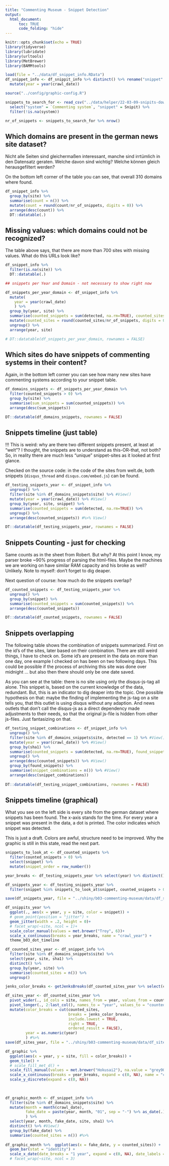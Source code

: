 ```yaml
---
title: "Commenting Museum - Snippet Detection"
output: 
  html_document: 
      toc: TRUE
      code_folding: "hide"
---
```


```r
knitr::opts_chunk$set(echo = TRUE)
library(tidyverse)
library(lubridate)
library(urltools)
library(MetBrewer)
library(BAMMtools)

load(file = "../data/df_snippet_info.RData")
df_snippet_info <- df_snippit_info %>% distinct() %>% rename("snippet" = "snippit") %>% 
  mutate(year = year(crawl_date))

source("../config/graphic-config.R")

snippets_to_search_for <- read_csv("../data/helper/22-03-09-snipits-download.csv") %>% 
  select("system" = `Commenting system`, "snippet" = Snipit) %>% 
  filter(!is.na(system))

nr_of_snippets <- snippets_to_search_for %>% nrow()

```

## Which domains are present in the german news site dataset?

Nicht alle Seiten sind gleichermaßen interessant, manche sind irrtümlich in den Datensatz geraten. Welche davon sind wichtig? Welche können gleich herausgefiltert werden?

On the bottom left corner of the table you can see, that overall 310 domains where found.

```r

df_snippet_info %>% 
  group_by(site) %>% 
  summarise(count = n()) %>% 
  mutate(count = round(count/nr_of_snippets, digits = 0)) %>% 
  arrange(desc(count)) %>% 
  DT::datatable(.)

```

## Missing values: which domains could not be recognized?

The table above says, that there are more than 700 sites with missing values. What do this URLs look like?

```r

df_snippet_info %>% 
  filter(is.na(site)) %>% 
  DT::datatable(.)

```

```r
## snippets per Year and Domain - not necessary to show right now

df_snippets_per_year_domain <- df_snippet_info %>% 
  mutate(
    year = year(crawl_date)
    ) %>%
  group_by(year, site) %>% 
  summarise(counted_snippets = sum(detected, na.rm=TRUE), counted_sites = n()) %>% 
  mutate(counted_sites = round(counted_sites/nr_of_snippets, digits = 0)) %>% 
  ungroup() %>% 
  arrange(year, site) 

# DT::datatable(df_snippets_per_year_domain, rownames = FALSE)


```

## Which sites do have snippets of commenting systems in their content?

Again, in the bottom left corner you can see how many new sites have commenting systems according to your snippet table.

```r

df_domains_snippets <- df_snippets_per_year_domain %>% 
  filter(counted_snippets > 0) %>% 
  group_by(site) %>% 
  summarise(sum_snippets = sum(counted_snippets)) %>% 
  arrange(desc(sum_snippets))

DT::datatable(df_domains_snippets, rownames = FALSE)

```

## Snippets timeline (just table)

!!! This is weird: why are there two different snippets present, at least at "welt"? I thought, the snippets are to understand as this-OR-that, not both? So, in reality there are much less "unique" snippet-sites as it looked at first glance.

Checked on the source code: in the code of the sites from welt.de, both snippets (`disqus_thread` and `disqus.com/embed.js`) can be found.

```r

df_testing_snippets_year <- df_snippet_info %>% 
  ungroup() %>% 
  filter(site %in% df_domains_snippets$site) %>% #View()
  mutate(year = year(crawl_date)) %>% #View()
  group_by(year, site, snippet) %>% 
  summarise(counted_snippets = sum(detected, na.rm=TRUE)) %>% 
  ungroup() %>% 
  arrange(desc(counted_snippets)) #%>% View()

DT::datatable(df_testing_snippets_year, rownames = FALSE)

```

## Snippets Counting - just for checking

Same counts as in the sheet from Robert. But why? At this point I know, my parser broke \~90% progress of parsing the html-files. Maybe the machines we are working on have similar RAM capacity and his broke as well? Unlikely. Note to myself: don't forget to dig deaper.

Next question of course: how much do the snippets overlap?

```r

df_counted_snippets <- df_testing_snippets_year %>% 
  ungroup() %>% 
  group_by(snippet) %>% 
  summarise(counted_snippets = sum(counted_snippets)) %>% 
  arrange(desc(counted_snippets)) 

DT::datatable(df_counted_snippets, rownames = FALSE)

```

## Snippets overlapping

The following table shows the combination of snippets summarized. First on the id's of the sites, later based on their combination. There are still weird things, I have to check on. Some id's are present in the data on more than one day, one example I checked on has been on two following days. This could be possible if the process of archiving this site was done over midnight ... but also then there should only be one date saved.

As you can see at the table: there is no site using only the disqus-js-tag all alone. This snippet is, based on the current knowledge of the data, redundant. But, this is an indicator to dig deaper into the topic. One possible hypothesis on that: maybe the finding of implementing the js-tag on a site tells you, that this outlet is using disqus without any adaption. And news outlets that don't call the disqus-js as a direct dependency made adjustments to their needs, so that the original js-file is hidden from other js-files. Just fantasizing on that.

```r

df_testing_snippet_combinations <- df_snippet_info %>% 
  ungroup() %>% 
  filter(site %in% df_domains_snippets$site, detected == 1) %>% #View()
  mutate(year = year(crawl_date)) %>% #View()
  group_by(sha1) %>% 
  summarise(counted_snippets = sum(detected, na.rm=TRUE), found_snippets = paste0(snippet, collapse = ", ")) %>% 
  ungroup() %>% 
  arrange(desc(counted_snippets)) %>% #View()
  group_by(found_snippets) %>% 
  summarise(snippet_combinations = n()) %>% #View()
  arrange(desc(snippet_combinations))
  
DT::datatable(df_testing_snippet_combinations, rownames = FALSE)


```

## Snippets timeline (graphical)

What you see on the left side is every site from the german dataset where snippets has been found. The x-axis stands for the time. For every year a snippet was present in the data, a dot is printed. The color indicates which snippet was detected.

This is just a draft. Colors are awful, structure need to be improved. Why the graphic is still in this state, read the next part.

```r

snippets_to_look_at <- df_counted_snippets %>% 
  filter(counted_snippets > 0) %>% 
  select(snippet) %>% 
  mutate(snippet_order = row_number())

year_breaks <- df_testing_snippets_year %>% select(year) %>% distinct() %>% pull(.)

df_snippets_year <- df_testing_snippets_year %>% 
  filter(snippet %in% snippets_to_look_at$snippet, counted_snippets > 0) #%>% #View()

save(df_snippets_year, file = "../shiny/b03-commenting-museum/data/df_snippets_year.RData")

df_snippits_year %>% 
  ggplot(., aes(x = year, y = site, color = snippet)) +
  # geom_point(position = "jitter") +
  geom_jitter(width = .2, height = 0)+
  # facet_wrap(~site, ncol = 1)+
  scale_color_manual(values = met.brewer("Troy", 6))+
  scale_x_continuous(breaks = year_breaks, name = "crawl_year") +
  theme_b03_dot_timeline

```



```r

df_counted_sites_year <- df_snippet_info %>% 
  filter(site %in% df_domains_snippets$site) %>% 
  select(year, site, sha1) %>% 
  distinct() %>% 
  group_by(year, site) %>% 
  summarise(counted_sites = n()) %>% 
  ungroup()

jenks_color_breaks <- getJenksBreaks(df_counted_sites_year %>% select(counted_sites) %>% pull(.), 5)

df_sites_year <- df_counted_sites_year %>% 
  pivot_wider(., id_cols = site, names_from = year, values_from = counted_sites) %>% #View()
  pivot_longer(., 2:last_col(), names_to = "year", values_to = "counted_sites") %>% 
  mutate(color_breaks = cut(counted_sites, 
                            breaks = jenks_color_breaks,
                            include.lowest = TRUE,
                            right = TRUE,
                            ordered_result = FALSE),
         year = as.numeric(year)
         ) #%>% 
save(df_sites_year, file = "../shiny/b03-commenting-museum/data/df_sites_year.RData")

df_graphic %>% 
  ggplot(aes(x = year, y = site, fill = color_breaks)) +
  geom_tile() +
  # scale_fill_met_d() +
  scale_fill_manual(values = met.brewer("Hokusai2"), na.value = "grey90") +
  scale_x_continuous(breaks = year_breaks, expand = c(0, NA), name = "crawl_year") +
  scale_y_discrete(expand = c(0, NA))
  
  
```




```r

df_graphic_month <- df_snippet_info %>% 
  filter(site %in% df_domains_snippets$site) %>% 
  mutate(month = month(crawl_date),
         fake_date = paste(year, month, "01", sep = "-") %>% as_date(.)
         ) %>% 
  select(year, month, fake_date, site, sha1) %>% 
  distinct() %>% #View()
  group_by(fake_date) %>% 
  summarise(counted_sites = n()) #%>% 
 
df_graphic_month %>%  ggplot(aes(x = fake_date, y = counted_sites)) +
  geom_bar(stat = "identity") +
  scale_x_date(date_breaks = "1 year", expand = c(0, NA), date_labels = "%Y", name = "crawl_year") 
  # facet_wrap(~site, ncol = 3)


```

